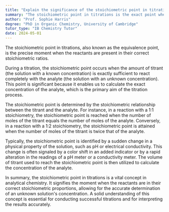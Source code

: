 ```yaml
---
title: "Explain the significance of the stoichiometric point in titrations"
summary: "The stoichiometric point in titrations is the exact point where the reactants are in their correct stoichiometric proportions."
author: "Prof. Sophie Harris"
degree: "PhD in Organic Chemistry, University of Cambridge"
tutor_type: "IB Chemistry Tutor"
date: 2024-05-01
---
```


The stoichiometric point in titrations, also known as the equivalence point, is the precise moment when the reactants are present in their correct stoichiometric ratios.

During a titration, the stoichiometric point occurs when the amount of titrant (the solution with a known concentration) is exactly sufficient to react completely with the analyte (the solution with an unknown concentration). This point is significant because it enables us to calculate the exact concentration of the analyte, which is the primary aim of the titration process.

The stoichiometric point is determined by the stoichiometric relationship between the titrant and the analyte. For instance, in a reaction with a 1:1 stoichiometry, the stoichiometric point is reached when the number of moles of the titrant equals the number of moles of the analyte. Conversely, in a reaction with a 1:2 stoichiometry, the stoichiometric point is attained when the number of moles of the titrant is twice that of the analyte.

Typically, the stoichiometric point is identified by a sudden change in a physical property of the solution, such as pH or electrical conductivity. This change is often signaled by a color shift in an added indicator or by a rapid alteration in the readings of a pH meter or a conductivity meter. The volume of titrant used to reach the stoichiometric point is then utilized to calculate the concentration of the analyte.

In summary, the stoichiometric point in titrations is a vital concept in analytical chemistry. It signifies the moment when the reactants are in their correct stoichiometric proportions, allowing for the accurate determination of an unknown solution's concentration. A solid understanding of this concept is essential for conducting successful titrations and for interpreting the results accurately.
    